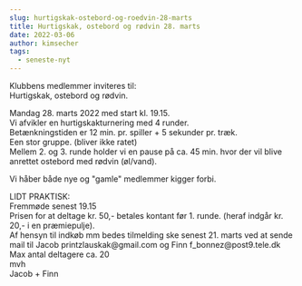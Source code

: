 ```yaml
---
slug: hurtigskak-ostebord-og-roedvin-28-marts
title: Hurtigskak, ostebord og rødvin 28. marts
date: 2022-03-06
author: kimsecher
tags:
  - seneste-nyt
---
```

<!-- wp:paragraph -->
<p>Klubbens medlemmer inviteres til:<br>Hurtigskak, ostebord og rødvin.</p>
<!-- /wp:paragraph -->

<!-- wp:paragraph -->
<p>Mandag 28. marts 2022 med start kl. 19.15.<br>Vi afvikler en hurtigskakturnering med 4 runder.<br>Betænkningstiden er 12 min. pr. spiller + 5 sekunder pr. træk.<br>Een stor gruppe. (bliver ikke ratet)<br>Mellem 2. og 3. runde holder vi en pause på ca. 45 min. hvor der vil blive anrettet ostebord med rødvin (øl/vand).</p>
<!-- /wp:paragraph -->

<!-- wp:paragraph -->
<p>Vi håber både nye og "gamle" medlemmer kigger forbi.</p>
<!-- /wp:paragraph -->

<!-- wp:paragraph -->
<p>LIDT PRAKTISK:<br>Fremmøde senest 19.15<br>Prisen for at deltage kr. 50,- betales kontant før 1. runde. (heraf indgår kr. 20,- i en præmiepulje).<br>Af hensyn til indkøb mm bedes tilmelding ske senest 21. marts ved at sende mail til&nbsp;Jacob printzlauskak@gmail.com og Finn f_bonnez@post9.tele.dk<br>Max antal deltagere ca. 20<br>mvh<br>Jacob + Finn</p>
<!-- /wp:paragraph -->
